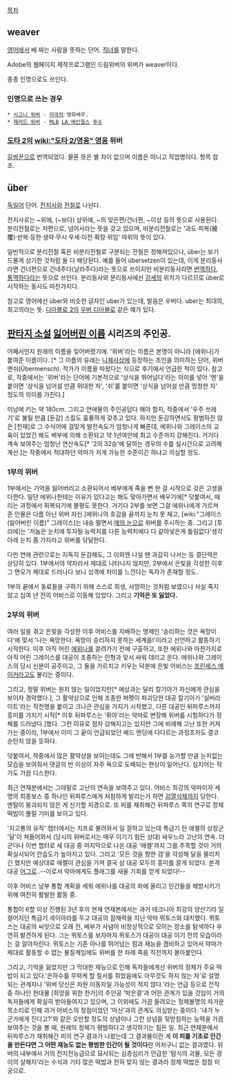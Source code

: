 [[목차]]
== weaver ==
[[영어]]에서 베 짜는 사람을 뜻하는 단어. [[직녀]]를 말한다.

Adobe의 웹페이지 제작프로그램인 드림위버의 위버가 weaver이다.

종종 인명으로도 쓰인다.
=== 인명으로 쓰는 경우 ===
 * [[시고니 위버]] - [[미국]]의 영화배우.
 * [[제러드 위버]] - [[MLB]] [[LA 에인절스]] [[투수]] 
=== [[도타 2]]의 [[wiki:"도타 2/영웅" 영웅]] 위버 ===
[[길쌈꾼]]으로 번역되었다. 물론 뜻은 별 차이 없으며 이름은 아니고 직업명이다. 항목 참조.

== über ==
[[독일어]] 단어. [[전치사]]와 [[전철]]로 나뉜다.

전치사로는 ~위에, (~보다) 상위에, ~의 맞은편/건너편, ~이상 등의 뜻으로 사용된다. 분리전철로는 저편으로, 넘어서라는 뜻을 갖고 있으며, 비분리전철로는 '과도·피복(被覆)·반복·등한·생략·무시·우세·이전·확장·위임' 따위의 뜻이 있다.

일반적으로 분리전철 혹은 비분리전철로 구분되는 전철은 정해져있으나, über는 보기 드물게 상기한 것처럼 둘 다 해당된다. 예를 들어 übersetzen이 있는데, 이게 분리동사라면 건너편으로 건네주다(날라주다)라는 뜻으로 쓰이지만 비분리동사라면 [[번역]]하다, [[통역]]하다라는 뜻으로 쓰인다. 분리동사와 분리동사에선 [[강세]]의 위치가 다르므로 über로 시작하는 동사도 마찬가지다.

참고로 영어에선 über와 비슷한 글자인 uber가 있는데, 발음은 우버다. uber는 최대의, 최고의라는 뜻. [[디아블로 2]]의 [[우버 디아블로]] 같은 예가 있다.
== [[판타지 소설]] [[잃어버린 이름]] 시리즈의 주인공. ==
어째서인지 원래의 이름을 잊어버렸기에. '위버'라는 이름은 본명이 아니라 [에위나]가 붙여준 이름이다. [* 그 이름의 유래는 [[니체]]사상에 등장하는 초인을 의미하는 단어, 위버멘쉬(Übermensch). 작가가 이름을 따왔다는 식으로 후기에서 언급한 적이 있다. 참고로, 작중에서는 '위버'라는 단어에 기본적으로 '상식을 뛰어넘다'라는 의미를 넣어 '멘'을 붙이면 '상식을 넘어설 만큼 위대한 자', '쉬'를 붙이면 '상식을 넘어설 만큼 멍청한 자' 정도의 의미를 가진다.]

미남에 키는 약 180cm. 그리고 연애물의 주인공답다 해야 할지, 작중에서 '우주 쓰레기'로 불릴 만큼 [둔감] 스킬도 훌륭하게 갖추고 있다. 하지만 둔감하면서도 평범하진 않은 [천재]로 그 수식어에 걸맞게 발전속도가 엄청나게 빠른데, 에위나와 그레이스의 교육이 있었긴 해도 베부에 의해 소환되고 약 1년여만에 최고 수준까지 강해진다. 거기다 계속 보여주는 엄청난 연산속도[* '2의 32승'에 달하는 경우의 수를 실시간으로 고려해 계산.]는 작중에서 적대하던 악마가 저게 가능한 수준이긴 하냐고 의심할 정도.
=== 1부의 위버 ===
1부에서는 기억을 잃어버리고 소환되어서 베부에게 죽을 뻔 한 걸 시작으로 갖은 고생을 다한다. 일단 에위나한테는 이유가 있다고는 해도 맞아가면서 배우기에[* 덧붙여서, 때리는 과정에서 회복되기에 불평도 못한다. 거기다 2부를 보면 그걸 에위나에게 가르쳐 준 인물은 다름 아닌 위버 자신.]에위나의 호감을 끝까지 눈치 못 채고, [wiki:"그레이스(잃어버린 이름)" 그레이스]는 내숭 떨면서 [[매의 눈]]으로 위버를 주시하는 중. 그리고 [투리에]는 '저놈은 눈치에 투자될 능력치를 다른 능력치에다 다 갈아넣은게 틀림없다'생각 아래 눈치 좀 가지라고 위버를 닦달한다. 

다만 연애 관련으로는 지독히 둔감해도, 그 이외엔 나설 땐 과감히 나서는 등 결단력은 상당히 있다. 1부에서야 약자라서 제대로 나타나지 않지만, 2부에서 은빛을 각성한 이후 그 면모가 제대로 드러나다 보니 성격에 차이를 느낀다는 독자가 존재할 정도. 

1부의 끝에서 동료들을 구하기 위해 스스로 희생, 사망하는 것처럼 보였으나 사실 죽지 않고 십여 년 전의 어비스로 이동해 있었다. 그리고 '''기억은 또 잃었다.'''
=== 2부의 위버 ===
여러 일을 겪고 은빛을 각성한 이후 어비스를 지배하는 명제인 '승리하는 것은 욕망이다'에 맞서 '나는 욕망한다. 욕망이 승리하지 못하는 세계를!'이라고 선언하고 활동하기 시작한다. 이후 아직 어린 [[에위나]]를 끌려가기 전에 구출하고, 또한 에위나와 마찬가지로 아직 어린 그레이스를 대공이 조종하는 인형과 맞서 싸워 데리고 온다. 에위나와 그레이스의 당시 신분이 공주이고, 그 둘을 가르치고 키우는 덕분에 은빛 어비스는 [[프린세스 메이커]]라고도 불리는 중이다. 

그리고, 정말 위버는 원치 않는 일이었지만[* 예상과는 달리 칼기아가 자신에게 관심을 보이자 경악했다.], 그 활약상으로 인해 조종한 퍼펫이 파괴당한 대공 칼기아가 '실버라이트'라는 작전명을 붙이고 크나큰 관심을 가지기 시작했고, 다른 대공인 뒤파루스까지 흥미를 가지기 시작[* 이후 뒤파루스는 '퓌아'라는 악마로 변장해 위버를 시험하다가 정체를 드러냈다.]했다. 그런 이유로 점차 강해지고는 있지만 그에 비례해 고난 또한 커져가는 중이라, 1부에서 이미 그 끝이 언급되었던 배드 엔딩에 다다르는 과정조차도 결코 순탄치 않을 듯하다.

덧붙여서, 작중에서 많은 활약상을 보이는데도 그에 반해서 1부를 능가할 만큼 눈치없는 모습을 보여줘서 댓글의 반 이상이 자주 욕으로 도배되는 현상이 일어난다. 심지어는 작가도 가끔 디스한다.


최근 연재분에서는 그야말로 고난의 연속을 보여주고 있다. 어비스 최강의 악마이자 세 명의 최종보스 중 하나인 뒤파루스에게 처참하게 발리는가 하면 [[검열삭제]]까지 당한다. 멘탈이 붕괴되지 않은 게 신기할 지경으로. 또 피를 채취해간 뒤파루스 쪽의 연구로 정체 떡밥이 풀릴 기미를 보이고 있다.

'지고룡의 유적' 챕터에서는 치프로 불려와서 일 잘하고 있는데 특급기 탄 애켈의 상장군 '달'이 쳐들어와서 (당시의 위버로서는 매우 이기기 힘든 상대) 싸우느라 고난의 연속. 더군다나 이번 챕터로 세 대공 중 마지막으로 나온 대공 '애켈'까지 그를 주목할 것이 거의 확실시되어 안습도가 높아지고 있다.
그리고 '모든 것을 향한 검'을 각성해 달을 물리치긴 했지만 예상대로 애켈이 관심을 가져 결국 삼 대공 모두의 흥미를 끌게 되었다. 본격 대공 [[어그로]]..--이로서 악마에게도 플래그를 새울 기회를 얻게 되었다!--

이후 어비스 남부 통합 계획을 세워 에위나를 대공의 좌에 올리고 인간들을 해방시키기 위해 여전히 활발한 활동 중.

통합이 6할 이상 진행된 3년 후의 현재 연재본에서는 과거 테크니아 최강의 양산기라 일컬어지던 특급기 세이아라를 두고 대공의 잠재력을 지닌 악마 뮈토스와 대치했다. 뮈토스는 대공의 씨앗으로 오래 전, 베부가 사념이 비정상적으로 모이는 장소를 탐색하다 우연히 발견하게 된다. 그는 뮈토스를 보자마자 뮈토스가 대공이 대공 이기 전의 모습이라는 걸 알아차린다. 뮈토스는 기존 아나를 뛰어넘는 힘과 재능을 겸비하고 있어서 악마가 제대로 활동할 수 없는 물질계임에도 위버를 한 차례 죽음 직전까지 몰아붙인다.

그리고, 기억을 잃었지만 그 막대한 재능으로 인해 독자들에게선 위버의 정체가 주요 떡밥이 되고 있다.'은하수를 무력케 할 질서를 쥐었음에도 아무것도 하지 않는 자'로 설명되는 관계자나 '위버 당신은 차원 이동자일 가능성이 적지 않다.'라는 언급 등으로 전작 중 하나인 현대물 [희망을 위한 찬가]의 주인공 '박은결'과 어떤 관계가 있을 것임이 거의 독자들에게 확실히 받아들여지고 있으며, 그 이외에도 가끔 들려오는 정체불명의 차가운 목소리로 인해 과거 어비스의 정점이었던 '마신'과의 관계도 의심받는 중이다. '내가 누군가에게 진다고?'와 같은 오만할 정도의 상념이나 그런 상념을 뒷받침하는 능력을 가끔 보여주는 것을 볼 때, 원래의 정체가 평범하다고 생각하기는 힘든 일. 최근 연재분에서 뒤파루스가 채취해간 피의 연구 결과가 나왔는데 그 결과물이란 게 '''이 피를 기초로 인간을 만든다면 그 어떤 재능도 없는 평범한 인간이 될 것이다'''란 어처구니 없는 결과였다. 위버의 내부에서 거의 전지전능급으로 묘사되는 심층심리가 언급한 '탐식의 괴물, 모든 경이의 살해자'라는 수식과 기타 많은 떡밥과 전혀 맞지 않는 결과라 정체 떡밥은 점점 미궁으로.
